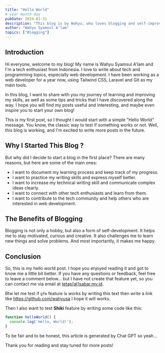 ```yaml
---
title: "Hello World"
# year-month-day
pubDate: 2024-01-31
description: "This blog is by Wahyu, who loves blogging and self-improvement. I tells about my interests and goals, and invites feedback from readers."
author: "Wahyu Syamsul A'lam"
topics: ["Blogging"]
---
```


## Introduction

Hi everyone, welcome to my blog! My name is Wahyu Syamsul A'lam and I'm a tech enthusiast from Indonesia. I love to write about tech and programming topics, especially web development. I have been working as a web developer for a year now, using Tailwind CSS, Laravel and Git as my main tools.

In this blog, I want to share with you my journey of learning and improving my skills, as well as some tips and tricks that I have discovered along the way. I hope you will find my posts useful and interesting, and maybe even inspire you to start your own blog!

This is my first post, so I thought I would start with a simple "Hello World" message. You know, the classic way to test if something works or not. Well, this blog is working, and I'm excited to write more posts in the future.

## Why I Started This Blog ?

But why did I decide to start a blog in the first place? There are many reasons, but here are some of the main ones:

- I want to document my learning process and keep track of my progress.
- I want to practice my writing skills and express myself better.
- I want to increase my technical writing skill and communicate complex ideas clearly.
- I want to connect with other tech enthusiasts and learn from them.
- I want to contribute to the tech community and help others who are interested in web development.

## The Benefits of Blogging

Blogging is not only a hobby, but also a form of self-development. It helps me to stay motivated, curious and creative. It also challenges me to learn new things and solve problems. And most importantly, it makes me happy.

## Conclusion

So, this is my hello world post. I hope you enjoyed reading it and got to know me a little bit better. If you have any questions or feedback, feel free to leave a comment below... but I have not create that feature yet, so you can contact me via email at <u>tetap[at]sabar.my.id</u>.

Btw let me test if `gfm` feature is works by writing this text then write a link like https://github.com/wahyusa I hope it will works.

Then I also want to test **Shiki** feature by writing some code like this:

```javascript
function helloWorld() {
  console.log('Hello, World!');
}
```

To be fair and to be honest, this article is generated by Chat GPT so yeah... 

Thank you for reading and stay tuned for more posts!
